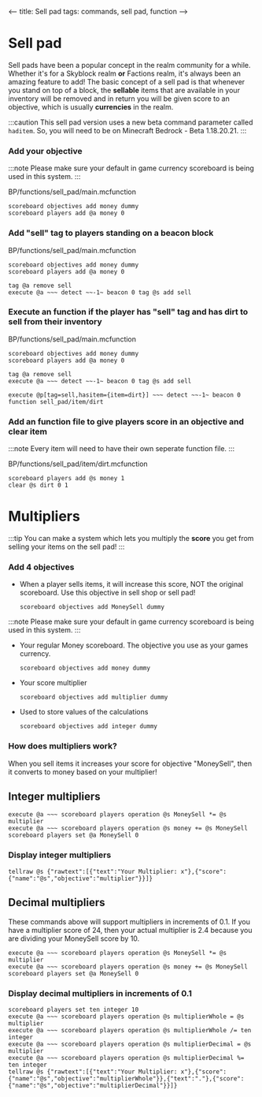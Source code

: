 <--
title: Sell pad
tags: commands, sell pad, function
-->

# Sell pad
Sell pads have been a popular concept in the realm community for a while. Whether it's for a Skyblock realm **or** Factions realm, it's always been an amazing feature to add! The basic concept of a sell pad is that whenever you stand on top of a block, the **sellable** items that are available in your inventory will be removed and in return you will be given score to an objective, which is usually **currencies** in the realm.

:::caution
This sell pad version uses a new beta command parameter called `haditem`. So, you will need to be on Minecraft Bedrock - Beta 1.18.20.21.
:::

### Add your objective

:::note
Please make sure your default in game currency scoreboard is being used in this system.
:::

<CodeHeader>BP/functions/sell_pad/main.mcfunction</CodeHeader>

```
scoreboard objectives add money dummy
scoreboard players add @a money 0
```

### Add "sell" tag to players standing on a beacon block
<CodeHeader>BP/functions/sell_pad/main.mcfunction</CodeHeader>

```
scoreboard objectives add money dummy
scoreboard players add @a money 0

tag @a remove sell
execute @a ~~~ detect ~~-1~ beacon 0 tag @s add sell
```

### Execute an function if the player has "sell" tag and has dirt to sell from their inventory
<CodeHeader>BP/functions/sell_pad/main.mcfunction</CodeHeader>

```
scoreboard objectives add money dummy
scoreboard players add @a money 0

tag @a remove sell
execute @a ~~~ detect ~~-1~ beacon 0 tag @s add sell

execute @p[tag=sell,hasitem={item=dirt}] ~~~ detect ~~-1~ beacon 0 function sell_pad/item/dirt
```

### Add an function file to give players score in an objective and clear item

:::note
Every item will need to have their own seperate function file.
:::

<CodeHeader>BP/functions/sell_pad/item/dirt.mcfunction</CodeHeader>

```
scoreboard players add @s money 1
clear @s dirt 0 1
```

<!-- Multipliers -->

# Multipliers

:::tip
You can make a system which lets you multiply the **score** you get from selling your items on the sell pad!
:::

### Add 4 objectives
* When a player sells items, it will increase this score, NOT the original scoreboard. Use this objective in sell shop or sell pad! 
  ```
  scoreboard objectives add MoneySell dummy
  ```
:::note
Please make sure your default in game currency scoreboard is being used in this system.
:::
* Your regular Money scoreboard. The objective you use as your games currency.
  ```
  scoreboard objectives add money dummy
  ```
* Your score multiplier
  ```
  scoreboard objectives add multiplier dummy
  ```
* Used to store values of the calculations
  ```
  scoreboard objectives add integer dummy
  ```

### How does multipliers work?
When you sell items it increases your score for objective "MoneySell", then it converts to money based on your multiplier!

## Integer multipliers
```
execute @a ~~~ scoreboard players operation @s MoneySell *= @s multiplier
execute @a ~~~ scoreboard players operation @s money += @s MoneySell
scoreboard players set @a MoneySell 0
```

### Display integer multipliers
```
tellraw @s {"rawtext":[{"text":"Your Multiplier: x"},{"score":{"name":"@s","objective":"multiplier"}}]}
```

## Decimal multipliers
These commands above will support multipliers in increments of 0.1. If you have a multiplier score of 24, then your actual multiplier is 2.4 because you are dividing your MoneySell score by 10.
```
execute @a ~~~ scoreboard players operation @s MoneySell *= @s multiplier
execute @a ~~~ scoreboard players operation @s money += @s MoneySell
scoreboard players set @a MoneySell 0
```

### Display decimal multipliers in increments of 0.1
```
scoreboard players set ten integer 10
execute @a ~~~ scoreboard players operation @s multiplierWhole = @s multiplier
execute @a ~~~ scoreboard players operation @s multiplierWhole /= ten integer
execute @a ~~~ scoreboard players operation @s multiplierDecimal = @s multiplier
execute @a ~~~ scoreboard players operation @s multiplierDecimal %= ten integer
tellraw @s {"rawtext":[{"text":"Your Multiplier: x"},{"score":{"name":"@s","objective":"multiplierWhole"}},{"text":"."},{"score":{"name":"@s","objective":"multiplierDecimal"}}]}
```